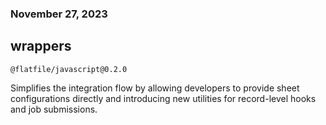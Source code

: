 ### November 27, 2023

## wrappers

`@flatfile/javascript@0.2.0`

Simplifies the integration flow by allowing developers to provide sheet configurations directly and introducing new utilities for record-level hooks and job submissions.
